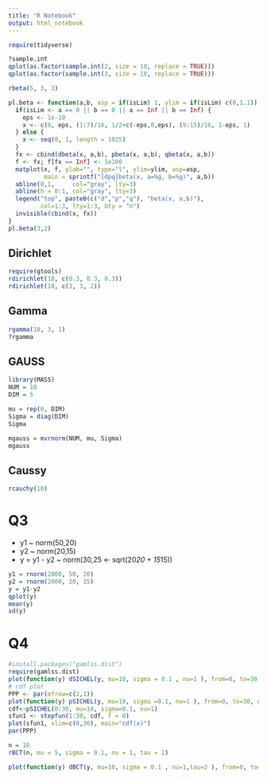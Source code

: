```yaml
---
title: "R Notebook"
output: html_notebook
---
```


```r
require(tidyverse)

```

```r
?sample.int
qplot(as.factor(sample.int(2, size = 10, replace = TRUE)))
qplot(as.factor(sample.int(3, size = 10, replace = TRUE)))
```

```r
rbeta(5, 3, 3)

pl.beta <- function(a,b, asp = if(isLim) 1, ylim = if(isLim) c(0,1.1)) {
  if(isLim <- a == 0 || b == 0 || a == Inf || b == Inf) {
    eps <- 1e-10
    x <- c(0, eps, (1:7)/16, 1/2+c(-eps,0,eps), (9:15)/16, 1-eps, 1)
  } else {
    x <- seq(0, 1, length = 1025)
  }
  fx <- cbind(dbeta(x, a,b), pbeta(x, a,b), qbeta(x, a,b))
  f <- fx; f[fx == Inf] <- 1e100
  matplot(x, f, ylab="", type="l", ylim=ylim, asp=asp,
          main = sprintf("[dpq]beta(x, a=%g, b=%g)", a,b))
  abline(0,1,     col="gray", lty=3)
  abline(h = 0:1, col="gray", lty=3)
  legend("top", paste0(c("d","p","q"), "beta(x, a,b)"),
         col=1:3, lty=1:3, bty = "n")
  invisible(cbind(x, fx))
}
pl.beta(3,2)
```


## Dirichlet

```r
require(gtools)
rdirichlet(10, c(0.3, 0.3, 0.3))
rdirichlet(10, c(3, 3, 2))

```


## Gamma
```r
rgamma(10, 3, 1)
?rgamma
```


## GAUSS
```r
library(MASS)
NUM = 10
DIM = 5

mu = rep(0, DIM)
Sigma = diag(DIM)
Sigma

mgauss = mvrnorm(NUM, mu, Sigma)
mgauss

```


## Caussy

```r
rcauchy(10)
```



# Q3
- y1 ~ norm(50,20)
- y2 ~ norm(20,15)
- y = y1 - y2 ~ norm(30,25 <- sqrt(20*20 + 15*15))

```r
y1 = rnorm(2000, 50, 20)
y2 = rnorm(2000, 20, 15)
y = y1-y2
qplot(y)
mean(y)
sd(y)

```

# Q4
```r
#install.packages("gamlss.dist")
require(gamlss.dist)
plot(function(y) dSICHEL(y, mu=10, sigma = 0.1 , nu=1 ), from=0, to=30, n=30+1, type="h") # pdf
# cdf plot
PPP <- par(mfrow=c(2,1))
plot(function(y) pSICHEL(y, mu=10, sigma =0.1, nu=1 ), from=0, to=30, n=30+1, type="h") # cdf
cdf<-pSICHEL(0:30, mu=10, sigma=0.1, nu=1)
sfun1 <- stepfun(1:30, cdf, f = 0)
plot(sfun1, xlim=c(0,30), main="cdf(x)")
par(PPP)

```

```r
n = 10
rBCT(n, mu = 5, sigma = 0.1, nu = 1, tau = 2)

plot(function(y) dBCT(y, mu=10, sigma = 0.1 , nu=1,tau=2 ), from=0, to=30, n=30+1, type="h") # pdf

```
























